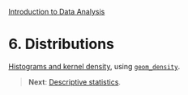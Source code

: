 <style>@import url(style.css);</style>
[Introduction to Data Analysis](index.html "Course index")

# 6. Distributions

[Histograms and kernel density](http://flowingdata.com/2012/05/15/how-to-visualize-and-compare-distributions/), using [`geom_density`](http://www.ling.upenn.edu/~joseff/avml2012/#Section_1.5.4.3).

> __Next__: [Descriptive statistics](061_description.html).
